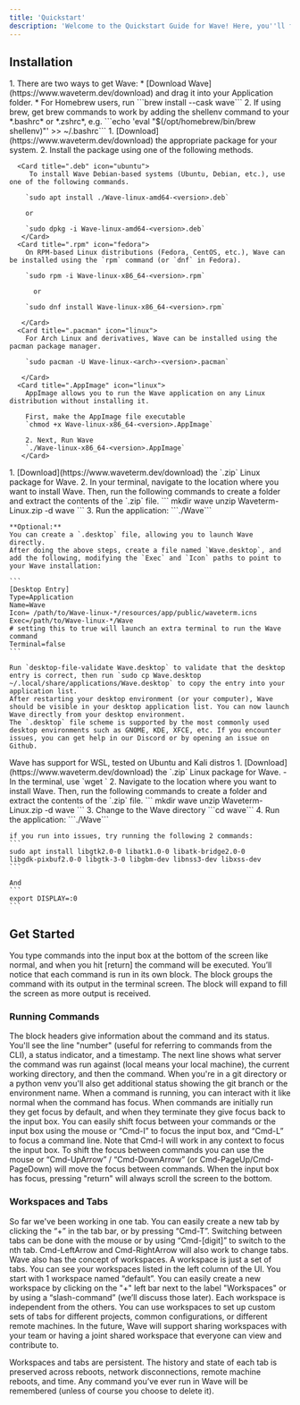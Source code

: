 ```yaml
---
title: 'Quickstart'
description: 'Welcome to the Quickstart Guide for Wave! Here, you''ll find everything you need to get Wave installed on your system, set up your environment, and dive into the basics of using Wave to enhance your command line experience.'
---
```


## Installation
<AccordionGroup>
  <Accordion icon="apple" title="MacOS">
    1. There are two ways to get Wave:
       * [Download Wave](https://www.waveterm.dev/download) and drag it into your Application folder.
       * For Homebrew users, run ```brew install --cask wave```
    2. If using brew, get brew commands to work by adding the shellenv command to your *.bashrc* or *.zshrc*, e.g. ```echo 'eval "$(/opt/homebrew/bin/brew shellenv)"' >> ~/.bashrc```
  </Accordion>
  <Accordion icon="linux" title="Linux (.deb, .rpm, .pacman, .AppImage)">
    1. [Download](https://www.waveterm.dev/download) the appropriate package for your system.
    2. Install the package using one of the following methods.

      <Card title=".deb" icon="ubuntu">
         To install Wave Debian-based systems (Ubuntu, Debian, etc.), use one of the following commands.

        `sudo apt install ./Wave-linux-amd64-<version>.deb`

        or

        `sudo dpkg -i Wave-linux-amd64-<version>.deb`
       </Card>
      <Card title=".rpm" icon="fedora">
        On RPM-based Linux distributions (Fedora, CentOS, etc.), Wave can be installed using the `rpm` command (or `dnf` in Fedora).

        `sudo rpm -i Wave-linux-x86_64-<version>.rpm`
    
          or

        `sudo dnf install Wave-linux-x86_64-<version>.rpm`

       </Card>
      <Card title=".pacman" icon="linux">
        For Arch Linux and derivatives, Wave can be installed using the pacman package manager.

        `sudo pacman -U Wave-linux-<arch>-<version>.pacman`

       </Card>
      <Card title=".AppImage" icon="linux">
        AppImage allows you to run the Wave application on any Linux distribution without installing it. 
    
        First, make the AppImage file executable
        `chmod +x Wave-linux-x86_64-<version>.AppImage`

        2. Next, Run Wave
        `./Wave-linux-x86_64-<version>.AppImage`
       </Card>

  </Accordion>

  <Accordion icon="linux" title="Linux (.zip)">
    1. [Download](https://www.waveterm.dev/download) the `.zip` Linux package for Wave.
    2. In your terminal, navigate to the location where you want to install Wave. Then, run the following commands to create a folder and extract the contents of the `.zip` file.
    ```
    mkdir wave
    unzip Waveterm-Linux.zip -d wave
    ```
    3. Run the application:  ```./Wave```
 
    **Optional:**
    You can create a `.desktop` file, allowing you to launch Wave directly.
    After doing the above steps, create a file named `Wave.desktop`, and add the following, modifying the `Exec` and `Icon` paths to point to your Wave installation:

    ```
    [Desktop Entry]
    Type=Application
    Name=Wave
    Icon= /path/to/Wave-linux-*/resources/app/public/waveterm.icns
    Exec=/path/to/Wave-linux-*/Wave
    # setting this to true will launch an extra terminal to run the Wave command
    Terminal=false
    ```

    Run `desktop-file-validate Wave.desktop` to validate that the desktop entry is correct, then run `sudo cp Wave.desktop ~/.local/share/applications/Wave.desktop` to copy the entry into your application list.
    After restarting your desktop environment (or your computer), Wave should be visible in your desktop application list. You can now launch Wave directly from your desktop environment.
    The `.desktop` file scheme is supported by the most commonly used desktop environments such as GNOME, KDE, XFCE, etc. If you encounter issues, you can get help in our Discord or by opening an issue on Github.
  </Accordion>
  <Accordion icon="windows" title="WSL">
    Wave has support for WSL, tested on Ubuntu and Kali distros
    1. [Download](https://www.waveterm.dev/download) the `.zip` Linux package for Wave.
        - In the terminal, use `wget <DOWNLOAD_URL>`
    2. Navigate to the location where you want to install Wave. Then, run the following commands to create a folder and extract the contents of the `.zip` file.
    ```
    mkdir wave
    unzip Waveterm-Linux.zip -d wave
    ```
    3. Change to the Wave directory ```cd wave```
    4. Run the application:  ```./Wave```

    if you run into issues, try running the following 2 commands:
    ```
    sudo apt install libgtk2.0-0 libatk1.0-0 libatk-bridge2.0-0
    libgdk-pixbuf2.0-0 libgtk-3-0 libgbm-dev libnss3-dev libxss-dev
    ```

    And
    ```
    export DISPLAY=:0 
    ```

  </Accordion>

</AccordionGroup>

## Get Started

You type commands into the input box at the bottom of the screen like normal, and when you hit [return] the command will be executed. You’ll notice that each command is run in its own block. The block groups the command with its output in the terminal screen. The block will expand to fill the screen as more output is received.

### Running Commands

<AccordionGroup>
  <Accordion icon="github" title="Command Status">
    The block headers give information about the command and its status. You'll see the line "number" (useful for referring to commands from the CLI), a status indicator, and a timestamp.  The next line shows what server the command was run against (local means your local machine), the current working directory, and then the command.  When you're in a git directory or a python venv you'll also get additional status showing the git branch or the environment name.
  </Accordion>
  <Accordion icon="rectangle-terminal" title="Preview changes">
    When a command is running, you can interact with it like normal when the command has focus. When commands are initially run they get focus by default, and when they terminate they give focus back to the input box. You can easily shift focus between your commands or the input box using the mouse or “Cmd-I” to focus the input box, and “Cmd-L” to focus a command line. Note that Cmd-I will work in any context to focus the input box. To shift the focus between commands you can use the mouse or “Cmd-UpArrow” / “Cmd-DownArrow” (or Cmd-PageUp/Cmd-PageDown) will move the focus between commands.  When the input box has focus, pressing "return" will always scroll the screen to the bottom.
  </Accordion>
</AccordionGroup>

### Workspaces and Tabs

<AccordionGroup>

<Accordion icon="message-bot" title="Create New Tabs">
  So far we've been working in one tab. You can easily create a new tab by clicking the “+” in the tab bar, or by pressing “Cmd-T”. Switching between tabs can be done with the mouse or by using “Cmd-[digit]” to switch to the nth tab. Cmd-LeftArrow and Cmd-RightArrow will also work to change tabs.
</Accordion>
<Accordion icon="rocket" title="Create New Workspace">
  Wave also has the concept of workspaces. A workspace is just a set of tabs. You can see your workspaces listed in the left column of the UI. You start with 1 workspace named “default”. You can easily create a new workspace by clicking on the "+" left bar next to the label "Workspaces" or by using a “slash-command” (we’ll discuss those later). Each workspace is independent from the others. You can use workspaces to set up custom sets of tabs for different projects, common configurations, or different remote machines. In the future, Wave will support sharing workspaces with your team or having a joint shared workspace that everyone can view and contribute to.

Workspaces and tabs are persistent. The history and state of each tab is preserved across reboots, network disconnections, remote machine reboots, and time. Any command you’ve ever run in Wave will be remembered (unless of course you choose to delete it).
  </Accordion>
</AccordionGroup>
